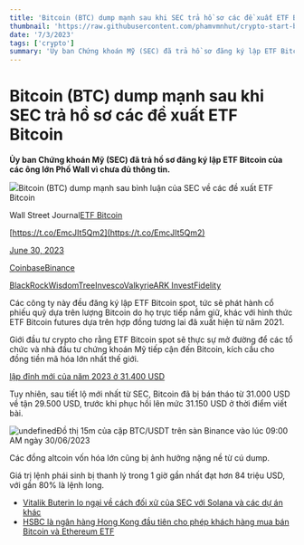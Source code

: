 ```yaml
---
title: 'Bitcoin (BTC) dump mạnh sau khi SEC trả hồ sơ các đề xuất ETF Bitcoin'
thumbnail: 'https://raw.githubusercontent.com/phamvmnhut/crypto-start-blog-data/main/images/20230630135839_original_6.webp'
date: '7/3/2023'
tags: ['crypto']
summary: 'Ủy ban Chứng khoán Mỹ (SEC) đã trả hồ sơ đăng ký lập ETF Bitcoin của các ông lớn Phố Wall vì chưa đủ thông tin.'
---
```






# Bitcoin (BTC) dump mạnh sau khi SEC trả hồ sơ các đề xuất ETF Bitcoin

**Ủy ban Chứng khoán Mỹ (SEC) đã trả hồ sơ đăng ký lập ETF Bitcoin của các ông lớn Phố Wall vì chưa đủ thông tin.** 

![](https://raw.githubusercontent.com/phamvmnhut/crypto-start-blog-data/main/images/20230630140417-dffa8995-9767-44fe-8944-7a1f5fb277f6-161.jpg)Bitcoin (BTC) dump mạnh sau bình luận của SEC về các đề xuất ETF Bitcoin

Wall Street Journal[ETF Bitcoin](https://coin68.com/bitcoin-etf-la-gi-tai-sao-bitcoin-etf-lai-quan-trong-voi-thi-truong-den-nhu-vay/)


[https://t.co/EmcJIt5Qm2](https://t.co/EmcJIt5Qm2)

[June 30, 2023](https://twitter.com/WSJ/status/1674778082723659781?ref_src=twsrc%5Etfw)

[Coinbase](https://coin68.com/sec-kien-san-coinbase/)[Binance](https://coin68.com/sec-kien-binance-va-ceo-changpeng-zhao/)

[BlackRock](https://coin68.com/blackrock-nop-don-dang-ky-etf-bitcoin-len-sec/)[WisdomTree](https://coin68.com/wisdomtree-tiep-buoc-dang-ky-bitcoin-etf/)[Invesco](https://coin68.com/invesco-dang-ky-bitcoin-etf/)[Valkyrie](https://coin68.com/valkyrie-tai-dang-ky-bitcoin-etf/)[ARK Invest](https://coin68.com/ark-sua-doi-dang-ky-etf-bitcoin-kha-nang-duoc-sec-duyet-truoc-blackrock/)[Fidelity](https://coin68.com/fidelity-chinh-thuc-tai-dang-ky-etf-bitcoin/)

Các công ty này đều đăng ký lập ETF Bitcoin spot, tức sẽ phát hành cổ phiếu quỹ dựa trên lượng Bitcoin do họ trực tiếp nắm giữ, khác với hình thức ETF Bitcoin futures dựa trên hợp đồng tương lai đã xuất hiện từ năm 2021.

Giới đầu tư crypto cho rằng ETF Bitcoin spot sẽ thực sự mở đường để các tổ chức và nhà đầu tư chứng khoán Mỹ tiếp cận đến Bitcoin, kích cầu cho đồng tiền mã hóa lớn nhất thế giới.

[lập đỉnh mới của năm 2023 ở 31.400 USD](https://coin68.com/bitcoin-vuon-len-muc-31400-usd-lap-dinh-moi-cua-nam-2023/)

Tuy nhiên, sau tiết lộ mới nhất từ SEC, Bitcoin đã bị bán tháo từ 31.000 USD về tận 29.500 USD, trước khi phục hồi lên mức 31.150 USD ở thời điểm viết bài.

![undefined](https://raw.githubusercontent.com/phamvmnhut/crypto-start-blog-data/main/images/20230630140417-56a4c622-b93c-42f8-874a-b568a6d85f05-123.jpg)Đồ thị 15m của cặp BTC/USDT trên sàn Binance vào lúc 09:00 AM ngày 30/06/2023

Các đồng altcoin vốn hóa lớn cũng bị ảnh hưởng nặng nề từ cú dump.

Giá trị lệnh phái sinh bị thanh lý trong 1 giờ gần nhất đạt hơn 84 triệu USD, với gần 80% là lệnh long.

 - [Vitalik Buterin lo ngại về cách đối xử của SEC với Solana và các dự án khác](Vitalik%20Buterin%20lo%20ngại%20về%20cách%20đối%20xử%20của%20SEC%20với%20Solana%20và%20các%20dự%20án%20khác) 
 - [HSBC là ngân hàng Hong Kong đầu tiên cho phép khách hàng mua bán Bitcoin và Ethereum ETF](https://coin68.com/hsbc-hong-kong-khach-hang-mua-ban-bitcoin-ethereum-etf/)

